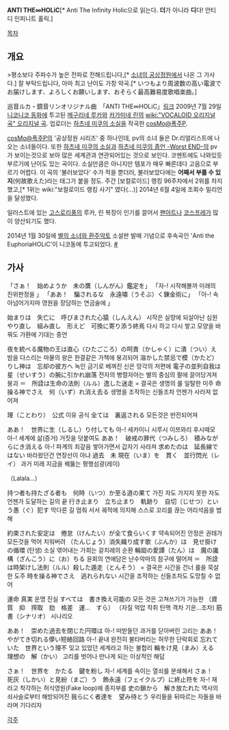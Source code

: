 '''ANTI THE∞HOLiC'''[* Anti The Infinity Holic으로 읽는다. '''더'''가 아니라 '''디'''다! 안티 디 인피니트 홀릭.]

{{{#!html
<script type="text/javascript" src="http://ext.nicovideo.jp/thumb_watch/sm7781905"></script><noscript><a href="http://www.nicovideo.jp/watch/sm7781905">【ニコニコ動画】巡音ルカ・鏡音リンオリジナル曲　「ANTI THE∞HOLiC」</a></noscript>
</object>}}}

[[목차]]

== 개요 ==

>평소보다 주파수가 높은 전파로 전해드립니다,[* [[소녀의 공상정원]]에서 나온 그 가사다.] 잘 부탁드립니다, 아마 최고 난이도 가창 악곡.[* いつもより周波数の高い電波でお届けします、よろしくお願いします、おそらく最高難易度歌唱楽曲。]

巡音ルカ・鏡音リンオリジナル曲　「ANTI THE∞HOLiC」[http://www.nicovideo.jp/watch/sm7781905 링크]
2009년 7월 29일 [[니코니코 동화]]에 투고된 [[메구리네 루카]]와 [[카가미네 린]]의 [[wiki:"VOCALOID 오리지널 곡" 오리지널 곡]]. 업로더는 [[하츠네 미쿠의 소실]]을 작곡한 [[cosMo@폭주P]].

[[cosMo@폭주P]]의  '공상정원 시리즈' 중 하나인데, pv의 소녀 둘은 Dr.리얼리스트에 나오는 소녀들이다. 또한 [[하츠네 미쿠의 소실]]과 [[하츠네 미쿠의 종언 -Worst END-]]의 pv가 보이는것으로 보아 많은 세계관과 연관되어있는 것으로 보인다. 코멘트에도 나와있듯 부르기에 난이도 있는 곡이다. 소실만큼은 아니지만 템포가 매우 빠른데다 고음으로 부르기 어렵다. 이 곡의 '불러보았다' 수가 적을 뿐더러, 불러보았다에는 '''어째서 부를 수 있지'''(何故歌えた)라는 태그가 붙을 정도.
주간 [보컬로이드] 랭킹 96주차에서 2위를 차지했고,[* 1위는 wiki:"보컬로이드 랭킹 사기" 였다(...)] 2014년 6월 4일에 조회수 밀리언을 달성했다.

일러스트에 있는 [[고스로리]]풍의 루카, 린 복장이 인기를 끌어서 [[팬아트]]나 [[코스프레]]가 많이 양산되기도 했다. 

2014년 1월 30일에 [[별의 소녀와 환주악토]] 소설판 발매 기념으로 후속곡인 'Anti the EuphoriaHOLiC'이 니코동에 투고되었다. [http://www.nicovideo.jp/watch/sm22777981 #]

== 가사 ==

「さぁ！　始めようか　未の贋（しんがん）鑑定を」
「자-! 시작해볼까 미래의 진위판정을 」
「ああ！　騙されるな　永遠嘯（うそぶ）く錬金術に」
「아-! 속아넘어가지마 영원을 장담하는 연금술에 」

始まりは　失亡に　呼びまされた心猿（しんえん）
시작은 실망에 되살아난 심원
やり直し　組み直し　形えど　可換に寄り添う終焉
다시 하고 다시 쌓고 모양을 바꿔도 가환에 기대는 종언

夜を統べる魔物の王は直心（ひたごころ）の呵責（かしゃく）に潰（つい）え
밤을 다스리는 마물의 왕은 한결같은 가책에 붕괴되어
溶かした禁忌で模（かたど）りし神は　忘却の彼方へ
녹인 금기로 베껴진 신은 망각의 저편에
電子の並列自我は　星（せいすう）の腕に引かれ崩落
전자의 병렬자아는 별의 중심의 팔에 끌어당겨져 붕괴
＝　所詮は生命の法則（ルル）逸した迷走
=   결국은 생명의 룰 일탈한 미주
命操る神でさえ　何（いず）れ消え去る
생명을 조작하는 신들조차 언젠가 사라져 없어져

理（ことわり）　公式
이유  공식
全ては　裏返される
모든것은 반전되어져

ああ！　世界に生（しるし）り付しても
아-!  세카이니 시루시 이쯔와리 후시떼모
아-! 세계에 삶(증거) 거짓을 덧붙여도
ああ！　破戒の罪代（つみしろ）　積みながらにき消える
아-! 파계의 죄갚음   쌓아가면서 갑자기 사라져
求めたのは　延長線ではない
바라왔던건 연장선이 아냐
過去　未 現在（いま）を　貫く　並行閃光（レイ）
과거 미래 지금을 꿰뚫는 평행섬광(레이)

（Lalala...）

持つ者も持たざる者も　何時（いつ）か至る道の果て
가진 자도 가지지 못한 자도 언젠가 도달하는 길의 끝
行き止まり　立ち止まり　軌跡り　自切（じせつ）という愚（ぐ）犯す
막다른 길 멈춰 서서 궤적에 의지해 스스로 꼬리를 끊는 어리석음을 범해

約束された安定は　倦怠（けんたい）が全て食らいくす
약속되어진 안정은 권태가 모든것을 먹어 치워버려
（たんじょう）消失織り成す歌（ぶんか）は　見せ掛けの循環
(탄생) 소실 엮어내는 가희는 겉치레의 순환
輪廻の愛譚（たん）は　魔の讒構（ざんこう）に（お）ちる
윤회의 연애담은 난수악마의 참구에 떨어져
＝　所詮は時架けし法則（ルル）殺した遁走（とんそう）
=   결국은 시간을 건너 룰을 묵살한 도주
時を操る神でさえ　逃れられない
시간을 조작하는 신들조차도 도망칠 수 없어

運命 真実
운명   진실
すべては　書き換え可能の
모든 것은  고쳐쓰기가 가능한
（資質　抑　搾取　劾　格差　運…　すら）
（자질 억압 착취 탄핵 격차 기운...조차)
筋書（シナリオ）
시나리오

ああ！　崇めた過去を閉じた円環は
아-! 떠받들던 과거를 닫아버린 고리는
ああ！　やがてき切れる儚い短絡回路
아-! 끝내 완전히 불타버리는 허무한 단락회로
忘れていた　世界という理不
잊고 있었던 세계라고 하는 불합리
輪をけ見（まみ）える　理想の　解（かい）
고리를 벗어나 만나게 되는 이상적인 해답

さぁ！　世界を　かたる　鍵を粉し
자-! 세계를 속이는 열쇠를 분쇄해서
さぁ！　死灰（しかい）と見紛（まご）う　飾永遠（フェイクルプ）に終止符を
자-! 재라고 착각하는 허식영원(Fake loop)에 종지부를
史の鎖から　解き放たれた
역사의 쇠사슬로부터 해방되어진
我らにく者達を　望み待とう
우리들을 뒤따르는 자들을 바라며 기다리자

[[각주]]
